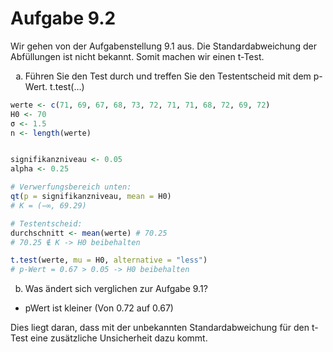 # Aufgabe 9.2
Wir gehen von der Aufgabenstellung 9.1 aus. Die Standardabweichung der Abfüllungen ist nicht bekannt. Somit machen wir einen t-Test.


a) Führen Sie den Test durch und treffen Sie den Testentscheid mit dem p-Wert.
t.test(...)

```R
werte <- c(71, 69, 67, 68, 73, 72, 71, 71, 68, 72, 69, 72)
H0 <- 70
σ <- 1.5
n <- length(werte)


signifikanzniveau <- 0.05
alpha <- 0.25

# Verwerfungsbereich unten:
qt(p = signifikanzniveau, mean = H0)
# K = (−∞, 69.29)

# Testentscheid:
durchschnitt <- mean(werte) # 70.25
# 70.25 ∉ K -> H0 beibehalten

t.test(werte, mu = H0, alternative = "less")
# p-Wert = 0.67 > 0.05 -> H0 beibehalten
```


b) Was ändert sich verglichen zur Aufgabe 9.1?

- pWert ist kleiner (Von 0.72 auf 0.67)

Dies liegt daran, dass mit der unbekannten Standardabweichung für den t-Test
eine zusätzliche Unsicherheit dazu kommt.
